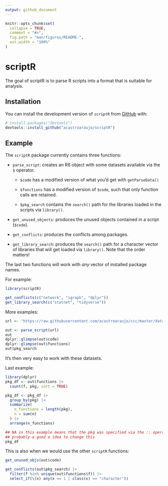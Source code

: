 ```yaml
---
output: github_document
---
```


<!-- README.md is generated from README.Rmd. Please edit that file -->

```r
knitr::opts_chunk$set(
  collapse = TRUE,
  comment = "#>",
  fig.path = "man/figures/README-",
  out.width = "100%"
)
```

# scriptR

<!-- badges: start -->

<!-- badges: end -->

The goal of scriptR is to parse R scripts into a format that is suitable for analysis.

## Installation

You can install the development version of `scriptR` from [GitHub](https://github.com/) with:

``` r
# install.packages("devtools")
devtools::install_github("acastroaraujo/scriptR")
```

## Example

The `scriptR` package currently contains three functions:

-   `parse_script`: creates an R6 object with some datasets available via the `$` operator.

    -   `$code` has a modified version of what you'd get with `getParseData()`

    -   `$functions` has a modified version of `$code`, such that only function calls are retained.

    -   `$pkg_search` contains the `search()` path for the libraries loaded in the scripts via `library()`.

-   `get_unused_objects`: produces the unused objects contained in a script (`$code`).

-   `get_conflicts`: produces the conflicts among packages.

-   `get_library_search`: produces the `search()` path for a character vector of libraries that will get loaded via `library()`. Note that the order matters!

The last two functions will work with *any* vector of installed package names.

For example:

```r
library(scriptR)

get_conflicts(c("network", "igraph", "dplyr"))
get_library_search(c("statnet", "tidyverse"))
```

More examples:

```r
url <- "https://raw.githubusercontent.com/acastroaraujo/ccc/master/data-raw/04-docterms.R"

out <- parse_script(url)
out
dplyr::glimpse(out$code)
dplyr::glimpse(out$functions)
out$pkg_search
```

It's then very easy to work with these datasets.

Last example:

```r
library(dplyr)
pkg_df <- out$functions |>
  count(f, pkg, sort = TRUE)

pkg_df <- pkg_df |>
  group_by(pkg) |>
  summarize(
    n_functions = length(pkg),
    n = sum(n)
  ) |>
  arrange(n_functions)

## NA in this example means that the pkg was specified via the :: operator
## probably a good a idea to change this
pkg_df 
```

This is also when we would use the other `scriptR` functions:

```r
get_unused_objs(out$code)

get_conflicts(out$pkg_search) |> 
  filter(f %in% unique(out$functions$f)) |> 
  select_if(\(x) any(x == 1 | class(x) == "character"))
```
